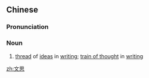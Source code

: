 ==Chinese==
{{zh-forms}}

===Pronunciation===
{{zh-pron
|m=wénsī
|c=man4 si1
|mn=qz:bûn-sir/xm,zz:bûn-su
|cat=n
}}

===Noun===
{{zh-noun}}

# [[thread]] of [[idea]]s in [[writing]]; [[train of thought]] in [[writing]]

[[zh:文思]]